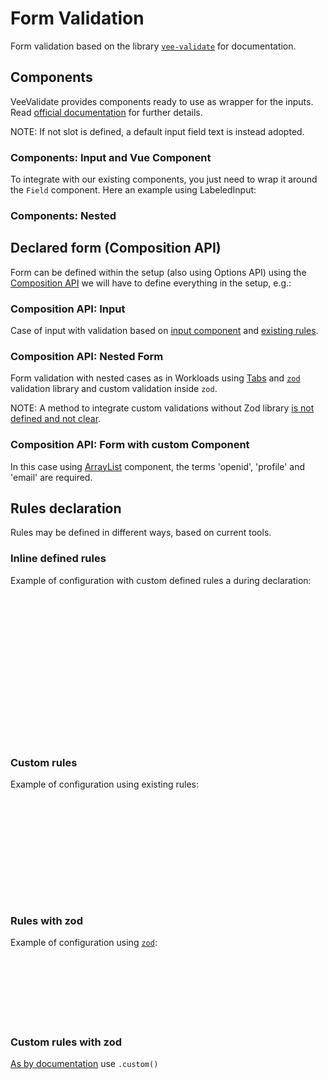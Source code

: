 

<Meta title="Foundation/Form Validation"  />

# Form Validation

Form validation based on the library [`vee-validate`](https://vee-validate.logaretm.com/v4/guide/overview/) for documentation.

## Components

VeeValidate provides components ready to use as wrapper for the inputs. Read [official documentation](https://vee-validate.logaretm.com/v4/guide/components/validation/) for further details.

NOTE: If not slot is defined, a default input field text is instead adopted.

### Components: Input and Vue Component

To integrate with our existing components, you just need to wrap it around the `Field` component. Here an example using LabeledInput:

<Canvas of={FormComponentInput.Default} />

### Components: Nested

<Canvas of={FormComponentNested.Default} />

## Declared form (Composition API)

Form can be defined within the setup (also using Options API) using the [Composition API](https://vee-validate.logaretm.com/v4/guide/composition-api/getting-started/) we will have to define everything in the setup, e.g.:

### Composition API: Input

Case of input with validation based on [input component](/docs/stories-form-input--docs) and [existing rules](https://github.com/rancher/dashboard/blob/master/shell/utils/validators/formRules/index.ts).

<Canvas of={FormCompositionInput.Default} />

### Composition API: Nested Form 

Form validation with nested cases as in Workloads using [Tabs](/docs/stories-components-tab--docs) and [`zod`](https://zod.dev/) validation library and custom validation inside `zod`.

NOTE: A method to integrate custom validations without Zod library [is not defined and not clear](https://github.com/logaretm/vee-validate/discussions).

<Canvas of={FormCompositionNested.Default} />

### Composition API: Form with custom Component

In this case using [ArrayList](https://rancher.github.io/storybook/?path=/docs/stories-components-arraylist--docs) component, the terms 'openid', 'profile' and 'email' are required.

<Canvas of={FormCompositionComponent.Default} />

## Rules declaration

Rules may be defined in different ways, based on current tools.

### Inline defined rules

Example of configuration with custom defined rules a during declaration:

```ts
import { useForm } from 'vee-validate';

setup() {
  const { errors: errVal, values, meta } = useForm({
    validationSchema: { name: (val: string) => val !== '' ? true : 'Field is required' },
    initialValues:    { name: '' },
  });
  const [name] = defineField('name');

  return {
    name,
    values,
    errVal,
    meta,
  };
},
```

### Custom rules

Example of configuration using existing rules:

```ts
import formRulesGenerator from '@shell/utils/validators/formRules/index';
import { useForm } from 'vee-validate';
import { useI18n } from '@shell/composables/useI18n';
import { useStore } from 'vuex';

const store = useStore();
const { t } = useI18n(store);
const validators = (key: string) => formRulesGenerator(t, { key });
useForm({
  validationSchema: { name: (val: string) => validators('name').required(val) ?? true },
});
```

### Rules with zod

Example of configuration using [`zod`](https://zod.dev/):

```ts
import * as zod from 'zod';
import { toTypedSchema } from '@vee-validate/zod';
import { useForm } from 'vee-validate';

useForm({
  validationSchema: toTypedSchema(zod.string().nonempty('Container name is required')),
});
```

### Custom rules with zod

[As by documentation](https://zod.dev/?id=custom-schemas) use `.custom()`

```ts
import * as zod from 'zod';
import { useForm } from 'vee-validate';
import { toTypedSchema } from '@vee-validate/zod';

const store = useStore();
const { t } = useI18n(store);
const validators = (key: string) => formRulesGenerator(t, { key });
useForm({
  validationSchema: toTypedSchema(zod.custom((val) => validators('Container name').required(val))),
});
```

